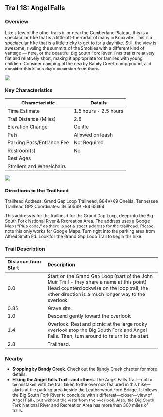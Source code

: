 ## Trail 18: Angel Falls

### Overview

Like a few of the other trails in or near the Cumberland Plateau, this is a spectacular hike that is a little off-the-radar of many in Knoxville. This is a spectacular hike that is a little tricky to get to for a day hike. Still, the view is awesome, rivaling the summits of the Smokies with a different kind of vantage --- here, of the beautiful Big South Fork River. This trail is relatively flat and relatively short, making it appropriate for families with young children. Consider camping at the nearby Bandy Creek campground, and consider this hike a day's excursion from there.

![](img/trail-18-figure-01.jpg)

### Key Characteristics

| **Characteristic**     | **Details**         |
|-------------------------|---------------------|
| Time Estimate          | 1.5 hours - 2.5 hours           |
| Trail Distance (Miles) | 2.8                 |
| Elevation Change       | Gentle          |
| Pets                   | Allowed on leash         |
| Parking Pass/Entrance Fee | Not Required         |
| Restroom(s)            | No      |
| Best Ages              |                     |
| Strollers and Wheelchairs |                             |

![](maps/trail-18-map.jpeg)

### Directions to the Trailhead

Trailhead Address: Grand Gap Loop Trailhead, G84V+69 Oneida, Tennessee Trailhead GPS Coordinates: 36.50549, -84.65664

This address is for the trailhead for the Grand Gap Loop, deep into the Big South Fork National River & Recreation Area. The address uses a Google Maps "Plus code," as there is not a street address for the trailhead. Please note this only works for Google Maps. Turn right into the parking area from Alfred Smith Rd. Look for the Grand Gap Loop Trail to begin the hike.

### Trail Description

| Distance from Start | Description                                                                                                                                                                                     |
|:------------|:-----------------------------------|
| 0.0                 | Start on the Grand Gap Loop (part of the John Muir Trail - they share a name at this point). Head counterclockwise on the loop trail; the other direction is a much longer way to the overlook. |
| 0.85                | Grave site.                                                                                                                                                                                     |
| 1.0                 | Descend gently toward the overlook.                                                                                                                                                             |
| 1.4                 | Overlook. Rest and picnic at the large rocky overlook atop the Big South Fork and Angel Falls. Then, turn around to return to the start.                                                        |
| 2.8                 | Trailhead.                                                                                                                                                                                      |

### Nearby

-   **Stopping by Bandy Creek.** Check out the Bandy Creek chapter for more details.
-   **Hiking the Angel Falls Trail---and others.** The Angel Falls Trail---not to be mistaken with the trail taken to the overlook featured in this hike---starts at the parking area beside the Leatherwood Ford Bridge. It follows the Big South Fork River to conclude with a different---closer---view of Angel Falls, but without the vista from the overlook. Also, the Big South Fork National River and Recreation Area has more than 300 miles of trails.
